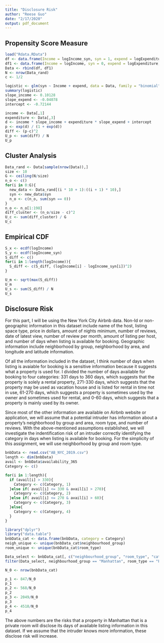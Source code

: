 ```yaml
---
title: "Disclosure Risk"
author: "Reese Guo"
date: "2/17/2020"
output: pdf_document
---
```


## Propensity Score Measure
```r
load("Rdata.RData")
df <- data.frame(Income = logIncome_syn, syn = 1, expend = logExpenditure)
df1 <- data.frame(Income = logIncome, syn = 0, expend = logExpenditure)
Data <- rbind(df, df1)
N <- nrow(Data_rand)
c <- 1/2

logistic <- glm(syn ~ Income + expend, data = Data, family = "binomial")
summary(logistic)
slope_income <- 0.10128
slope_expend <- -0.04078
intercept <- -0.72144

income <- Data[,1]
expenditure <- Data[,3]
d <- income * slope_income + expenditure * slope_expend + intercept
p <- exp(d) / (1 + exp(d))
diff <- (p-c)^2
U_p <- sum(diff) / N
U_p
```

## Cluster Analysis
```r
Data_rand <- Data[sample(nrow(Data)),]
size <- 10
G <- ceiling(N/size)
n_o <- c()
for(i in 0:G){
  new_data <- Data_rand[(i * 10 + 1):((i + 1) * 10),]
  syn <- new_data$syn
  n_o <- c(n_o, sum(syn == 0))
}
n_o <- n_o[1:198]
diff_cluster <- (n_o/size - c)^2
U_c <- sum(diff_cluster) / G
U_c
```

## Empirical CDF
```r
S_x <- ecdf(logIncome)
S_y <- ecdf(logIncome_syn)
S_diff <- c()
for(i in 1:length(logIncome)){
  S_diff <- c(S_diff, (logIncome[i] - logIncome_syn[i])^2)
}

U_m <- sqrt(max(S_diff))
U_m
U_s <- sum(S_diff) / N
U_s
```

## Disclosure Risk
For this part, I will be using the New York City Airbnb data. Non-Id or non-geographic information in this dataset include name of the host, listing space type, price in dollars, amount of nights minimum, number of reviews, date of latest view, number of review per month, amount of listing per host, and number of days when listing is available for booking. Geographic information include neighborhood by group, neighborhood by area, and longitude and latitude information. 

Of all the information included in the dataset, I think number of days when listing is avaiable for booking is a sensitive information because it suggests what a property is used for. I divided the number of days available for booking to four categories: 331 days to 360 days, which suggests that the property is solely a rental property, 271-330 days, which suggests that the property may be used as vacation house and is listed for rental in time not in use, 61-270 days, which suggests a property is sometimes used by the owner and sometimes used for rental, and 0-60 days, which suggests that a property is mainly used by its owner.

Since most of the other information are available on Airbnb website or application, we will assume that a potential intruder has information about a property's neighborhood by group and area, room type, and number of reviews. With the above-mentioned assumptions established, we will investigate the indentification risk of an intruder correctly identifying the category in days when listing is available for booking. For the simplicity of this assignment, we will use neighborhood by group and room type. 
```r
bnbData <- read.csv("AB_NYC_2019.csv")
length <- dim(bnbData)
avail <- bnbData$availability_365
Category <- c()

for(i in 1:length){
  if (avail[i] > 330){
    Category <- c(Category, 1)
  }else if( avail[i] <= 330 & avail[i] > 270){
    Category <- c(Category, 2)
  }else if( avail[i] <= 270 & avail[i] > 60){
    Category <- c(Category, 3)
  }else{
    Category <- c(Category, 4)
  }
}
```

```r
library("dplyr")
library("data.table")
bnbData_cat <- data.frame(bnbData, category = Category)
neigh_unique <- unique(bnbData_cat$neighbourhood_group)
room_unique <- unique(bnbData_cat$room_type)

Data_select <- bnbData_cat[, c("neighbourhood_group", "room_type", "category")]
filter(Data_select, neighbourhood_group == "Manhattan", room_type == "Private room") %>% group_by(category) %>% summarise(count = n())

N_0 <- nrow(bnbData_cat)

p_1 <- 847/N_0
p_1
p_2 <- 568/N_0
p_2
p_3 <- 2049/N_0
p_3
p_4 <- 4518/N_0
p_4
```
The above numbers are the risks that a property in Manhattan that is a private room will disclose its days of available listing information in this dataset. If we assume that the intruder knows more information, these disclose risk will increase. 